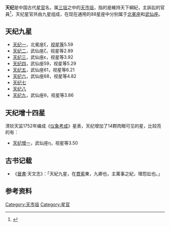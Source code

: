 '''天纪'''是中国古代[[星官|星官]]名，属[[三垣|三垣]]之中的[[天市垣|天市垣]]，指的是維持天下綱紀，主訴訟的官員<ref>{{Cite web |url=http://aeea.nmns.edu.tw/2006/0606/ap060626.html |title=女床、天紀、貫索、七公 |accessdate=2011-02-28 |archive-date=2011-05-22 |archive-url=https://web.archive.org/web/20110522121442/http://aeea.nmns.edu.tw/2006/0606/ap060626.html |dead-url=no }}</ref>，天纪星官共由九星组成，在现在通用的88星座中分别属于[[北冕座|北冕座]]和[[武仙座|武仙座]]。

==天纪九星==
* [[天纪一|天纪一]]，北冕座ξ，[[视星等|视星等]]5.59
* [[天纪二|天纪二]]，武仙座ζ，视星等2.89
* [[天纪三|天纪三]]，武仙座ε，视星等3.92
* [[天纪四|天纪四]]，武仙座59，视星等5.29
* [[天纪五|天纪五]]，武仙座61，视星等6.21
* [[天纪六|天纪六]]，武仙座68，视星等4.82
* [[天纪七|天纪七]]
* [[天纪八|天纪八]]
* [[天纪九|天纪九]]，武仙座θ，视星等3.86

==天纪增十四星==
清钦天监1752年编成《[[仪象考成|仪象考成]]》星表，天纪增加了14颗肉眼可见的星，比较亮的有：
* [[天纪增一|天纪增一]]，武仙座η，视星等3.50

==古书记载==
*《[[晉書|晉書]]‧天文志》：「天紀九星，在[[貫索_(星官)|貫索]]東，九卿也，主萬事之紀，理怨訟也。」

==参考资料==
{{reflist}}

{{三垣}}

[[Category:天市垣|Category:天市垣]]
[[Category:星官|Category:星官]]